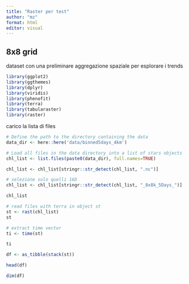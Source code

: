 ```yaml
---
title: "Raster per test"
author: "mz"
format: html
editor: visual
---
```


## 8x8 grid

dataset con una preliminare aggregazione spaziale per esplorare i trends

```r
library(ggplot2)
library(ggthemes)
library(dplyr)
library(viridis)
library(phenofit)
library(terra)
library(tabularaster)
library(raster)
```

carico la lista di files



```r

# Define the path to the directory containing the data
data_dir <- here::here('data/binned5days_4km')

# Load all files in the data directory into a list of stars objects
chl_list <- list.files(paste0(data_dir), full.names=TRUE)

chl_list <- chl_list[stringr::str_detect(chl_list, ".nc")]

# selezione solo quelli 16D
chl_list <- chl_list[stringr::str_detect(chl_list, "_8x8k_5Days_")]

chl_list

```


```r
# read files with terra in object st
st <- rast(chl_list)
st

# extract time vector 
ti <- time(st)

ti


```


```r
df <- as_tibble(stack(st))

head(df)

dim(df)
```


